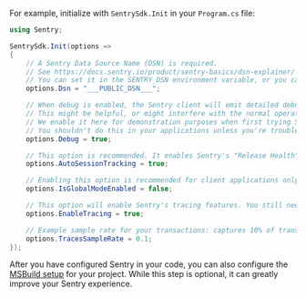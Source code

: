 For example, initialize with `SentrySdk.Init` in your `Program.cs` file:

<SignInNote />

```csharp
using Sentry;

SentrySdk.Init(options =>
{
    // A Sentry Data Source Name (DSN) is required.
    // See https://docs.sentry.io/product/sentry-basics/dsn-explainer/
    // You can set it in the SENTRY_DSN environment variable, or you can set it in code here.
    options.Dsn = "___PUBLIC_DSN___";

    // When debug is enabled, the Sentry client will emit detailed debugging information to the console.
    // This might be helpful, or might interfere with the normal operation of your application.
    // We enable it here for demonstration purposes when first trying Sentry.
    // You shouldn't do this in your applications unless you're troubleshooting issues with Sentry.
    options.Debug = true;

    // This option is recommended. It enables Sentry's "Release Health" feature.
    options.AutoSessionTracking = true;

    // Enabling this option is recommended for client applications only. It ensures all threads use the same global scope.
    options.IsGlobalModeEnabled = false;

    // This option will enable Sentry's tracing features. You still need to start transactions and spans.
    options.EnableTracing = true;

    // Example sample rate for your transactions: captures 10% of transactions
    options.TracesSampleRate = 0.1;
});
```

<Note>

After you have configured Sentry in your code, you can also configure the
[MSBuild setup](/platforms/dotnet/configuration/msbuild/) for your project. While this step is optional,
it can greatly improve your Sentry experience.

</Note>
